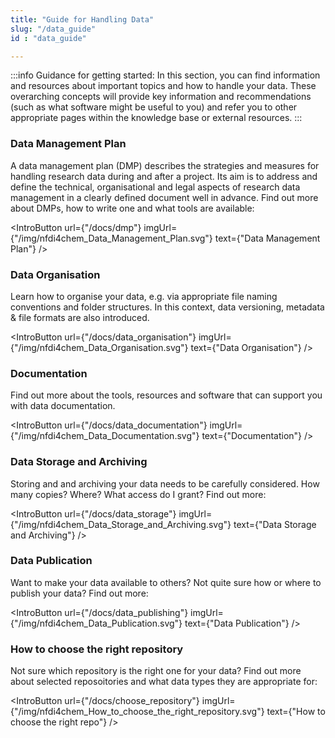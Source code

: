 ```yaml
---
title: "Guide for Handling Data"
slug: "/data_guide"
id : "data_guide"

---
```



:::info Guidance for getting started:
In this section, you can find information and resources about important topics and how to handle your data. These overarching concepts will provide key information and recommendations (such as what software might be useful to you) and refer you to other appropriate pages within the knowledge base or external resources.
:::


### Data Management Plan


A data management plan (DMP) describes the strategies and measures for handling research data during and after a project. Its aim is to address and define the technical, organisational and legal aspects of research data management in a clearly defined document well in advance. Find out more about DMPs, how to write one and what tools are available:

<IntroButton url={"/docs/dmp"} imgUrl={"/img/nfdi4chem_Data_Management_Plan.svg"} text={"Data Management Plan"} />

### Data Organisation

Learn how to organise your data, e.g. via appropriate file naming conventions and folder structures. In this context, data versioning, metadata & file formats are also introduced.

<IntroButton url={"/docs/data_organisation"} imgUrl={"/img/nfdi4chem_Data_Organisation.svg"} text={"Data Organisation"} />

### Documentation

Find out more about the tools, resources and software that can support you with data documentation.

<IntroButton url={"/docs/data_documentation"} imgUrl={"/img/nfdi4chem_Data_Documentation.svg"} text={"Documentation"} />

### Data Storage and Archiving

Storing and and archiving your data needs to be carefully considered. How many copies? Where? What access do I grant? Find out more:

<IntroButton url={"/docs/data_storage"} imgUrl={"/img/nfdi4chem_Data_Storage_and_Archiving.svg"} text={"Data Storage and Archiving"} />

### Data Publication

Want to make your data available to others? Not quite sure how or where to publish your data? Find out more:

<IntroButton url={"/docs/data_publishing"} imgUrl={"/img/nfdi4chem_Data_Publication.svg"} text={"Data Publication"} />

### How to choose the right repository

Not sure which repository is the right one for your data? Find out more about selected reposoitories and what data types they are appropriate for:

<IntroButton url={"/docs/choose_repository"} imgUrl={"/img/nfdi4chem_How_to_choose_the_right_repository.svg"} text={"How to choose the right repo"} />